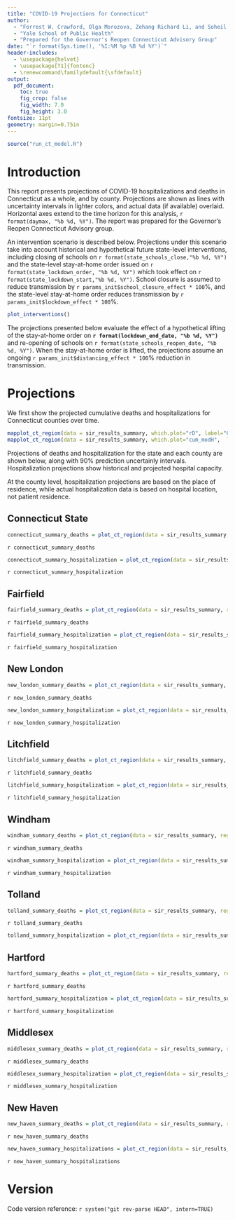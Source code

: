 ```yaml
---
title: "COVID-19 Projections for Connecticut"
author: 
  - "Forrest W. Crawford, Olga Morozova, Zehang Richard Li, and Soheil Eshghi"
  - "Yale School of Public Health"
  - "Prepared for the Governor's Reopen Connecticut Advisory Group"
date: "`r format(Sys.time(), '%I:%M %p %B %d %Y')`"
header-includes:
  - \usepackage{helvet}
  - \usepackage[T1]{fontenc}
  - \renewcommand\familydefault{\sfdefault} 
output:
  pdf_document:
    toc: true
    fig_crop: false
    fig_width: 7.0
    fig_height: 3.0
fontsize: 11pt
geometry: margin=0.75in
---
```


```r
source("run_ct_model.R")
```


# Introduction 

This report presents projections of COVID-19 hospitalizations and deaths in Connecticut as a whole, and by county. Projections are shown as lines with uncertainty intervals in lighter colors, and actual data (if available) overlaid. Horizontal axes extend to the time horizon for this analysis, `r format(daymax, "%b %d, %Y")`.  The report was prepared for the Governor's Reopen Connecticut Advisory group. 

An intervention scenario is described below. Projections under this scenario take into account historical and hypothetical future state-level interventions, including closing of schools on `r format(state_schools_close,"%b %d, %Y")` and the state-level stay-at-home order issued on `r format(state_lockdown_order, "%b %d, %Y")` which took effect on `r format(state_lockdown_start,"%b %d, %Y")`.  School closure is assumed to reduce transmission by `r params_init$school_closure_effect * 100`%, and the state-level stay-at-home order reduces transmission by `r params_init$lockdown_effect * 100`%.  

```r
plot_interventions()
```
The projections presented below evaluate the effect of a hypothetical lifting of the stay-at-home order on **`r format(lockdown_end_date, "%b %d, %Y")`** and re-opening of schools on `r format(state_schools_reopen_date, "%b %d, %Y")`.  When the stay-at-home order is lifted, the projections assume an ongoing `r params_init$distancing_effect * 100`% reduction in transmission. 




# Projections 

We first show the projected cumulative deaths and hospitalizations for Connecticut counties over time. 



```r
mapplot_ct_region(data = sir_results_summary, which.plot="rD", label="Cumulative\nDeaths", palette="Reds", ncol=4)
mapplot_ct_region(data = sir_results_summary, which.plot="cum_modH",  label="Cumulative\nHospitalizations", palette="Blues", ncol=4)  
```
Projections of deaths and hospitalization for the state and each county are shown below, along with 90% prediction uncertainly intervals.  Hospitalization projections show historical and projected hospital capacity.  

At the county level, hospitalization projections are based on the place of residence, while actual hospitalization data is based on hospital location, not patient residence. 


\clearpage

## Connecticut State 

```r
connecticut_summary_deaths = plot_ct_region(data = sir_results_summary, region_name="Connecticut", which.plot="rD")
```

`r connecticut_summary_deaths`


```r
connecticut_summary_hospitalization = plot_ct_region(data = sir_results_summary, region_name="Connecticut", which.plot="rHsum")
```

`r connecticut_summary_hospitalization`




## Fairfield 

```r
fairfield_summary_deaths = plot_ct_region(data = sir_results_summary, region_name="Fairfield", which.plot="rD")
```

`r fairfield_summary_deaths`

```r
fairfield_summary_hospitalization = plot_ct_region(data = sir_results_summary, region_name="Fairfield", which.plot="rHsum")
```

`r fairfield_summary_hospitalization`





## New London

```r
new_london_summary_deaths = plot_ct_region(data = sir_results_summary, region_name="New London", which.plot="rD")
```
`r new_london_summary_deaths`

```r
new_london_summary_hospitalization = plot_ct_region(data = sir_results_summary, region_name="New London", which.plot="rHsum")
```

`r new_london_summary_hospitalization`






## Litchfield
```r
litchfield_summary_deaths = plot_ct_region(data = sir_results_summary, region_name="Litchfield", which.plot="rD")
```
`r litchfield_summary_deaths`

```r
litchfield_summary_hospitalization = plot_ct_region(data = sir_results_summary, region_name="Litchfield", which.plot="rHsum")
```

`r litchfield_summary_hospitalization`




## Windham
```r
windham_summary_deaths = plot_ct_region(data = sir_results_summary, region_name="Windham", which.plot="rD")
```
`r windham_summary_deaths`

```r
windham_summary_hospitalization = plot_ct_region(data = sir_results_summary, region_name="Windham", which.plot="rHsum")
```

`r windham_summary_hospitalization`






## Tolland
```r
tolland_summary_deaths = plot_ct_region(data = sir_results_summary, region_name="Tolland", which.plot="rD")
```
`r tolland_summary_deaths`

```r
tolland_summary_hospitalization = plot_ct_region(data = sir_results_summary, region_name="Tolland", which.plot="rHsum")
```





## Hartford
```r
hartford_summary_deaths = plot_ct_region(data = sir_results_summary, region_name="Hartford", which.plot="rD")
```
`r hartford_summary_deaths`

```r
hartford_summary_hospitalization = plot_ct_region(data = sir_results_summary, region_name="Hartford", which.plot="rHsum")
```

`r hartford_summary_hospitalization`



## Middlesex
```r
middlesex_summary_deaths = plot_ct_region(data = sir_results_summary, region_name="Middlesex", which.plot="rD")
```
`r middlesex_summary_deaths`

```r
middlesex_summary_hospitalization = plot_ct_region(data = sir_results_summary, region_name="Middlesex", which.plot="rHsum")
```

`r middlesex_summary_hospitalization`




## New Haven

```r
new_haven_summary_deaths = plot_ct_region(data = sir_results_summary, region_name="New Haven", which.plot="rD")
```
`r new_haven_summary_deaths`

```r
new_haven_summary_hospitalizations = plot_ct_region(data = sir_results_summary, region_name="New Haven", which.plot="rHsum")
```

`r new_haven_summary_hospitalizations`


# Version

Code version reference: `r system("git rev-parse HEAD", intern=TRUE)`






